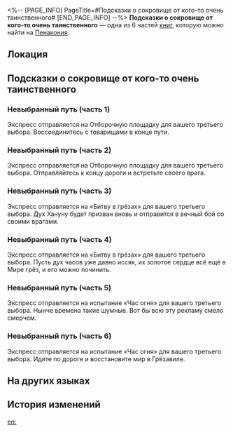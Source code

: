 <%-- [PAGE_INFO]
PageTitle=#Подсказки о сокровище от кого-то очень таинственного#
[END_PAGE_INFO] --%>
{{Дополнить}}
{{Книга Инфобокс
|id           = 358
|partIds      = 190648;190649;190650;190651;190652;190653
|Название     = 
|Изображение  = Предмет Книга Пенакония.png
|Мир          = Пенакония
|Томов        = 6
|Автор        = <!--нужно добавить-->
|Описание     = Подсказки о сокровище. Их вам дал кто-то очень таинственный.
|Том1         = {{tx}}
|Источник1    = {{tx|Отсутствует источник}}
|Том2         = {{tx}}
|Источник2    = {{tx|Отсутствует источник}}
|Том3         = {{tx}}
|Источник3    = {{tx|Отсутствует источник}}
|Том4         = {{tx}}
|Источник4    = {{tx|Отсутствует источник}}
|Том5         = {{tx}}
|Источник5    = {{tx|Отсутствует источник}}
|Том6         = {{tx}}
|Источник6    = {{tx|Отсутствует источник}}
|Персонажи    = 
|Фракции      = 
}}
'''Подсказки о сокровище от кого-то очень таинственного''' — одна из 6 частей [[Книги|книг]], которую можно найти на [[Пенакония]].

==Локация==
{{Отметка карты|<!--название карты-->|<!--id отметки-->}}

==Подсказки о сокровище от кого-то очень таинственного==
===Невыбранный путь (часть 1)===
Экспресс отправляется на Отборочную площадку для вашего третьего выбора. Воссоединитесь с товарищами в конце пути.

===Невыбранный путь (часть 2)===
Экспресс отправляется на Отборочную площадку для вашего третьего выбора. Отправляйтесь к концу дороги и встретьте своего врага.

===Невыбранный путь (часть 3)===
Экспресс отправляется на «Битву в грёзах» для вашего третьего выбора. Дух Хануну будет призван вновь и отправится в вечный бой со своими врагами.

===Невыбранный путь (часть 4)===
Экспресс отправляется на «Битву в грёзах» для вашего третьего выбора. Пусть дух часов уже давно иссяк, их золотое сердце всё ещё в Мире грёз, и его можно починить.

===Невыбранный путь (часть 5)===
Экспресс отправляется на испытание «Час огня» для вашего третьего выбора. Нынче времена такие шумные. Вот бы всю эту рекламу смело смерчем.

===Невыбранный путь (часть 6)===
Экспресс отправляется на испытание «Час огня» для вашего третьего выбора. Идите по дороге и восстановите мир в Грёзавиле.

==На других языках==
{{На других языках
|en   = Treasure Clues Provided by Someone Mysterious
|zhs  = 神秘人交给你的线索
|zht  = 神秘人交給你的線索
|ja   = 謎の人物からもらった手掛かり
|ko   = 신비한 사람이 당신에게 건넨 단서
|es   = Pistas que te dio un personaje misterioso
|fr   = Indices sur des trésors qu'une mystérieuse personne vous a donnés
|ru   = Подсказки о сокровище от кого-то очень таинственного
|th   = เบาะแสที่บุคคลลึกลับมอบให้คุณ
|vi   = Manh Mối Do Người Bí Ẩn Đưa Cho Bạn
|de   = Schatzhinweise von einer mysteriösen Person
|id   = Petunjuk dari Orang Misterius
|pt   = Pistas de Tesouro Fornecidas por uma Pessoa Misteriosa
}}

==История изменений==
{{История изменений|3.5}}

[[en:]]